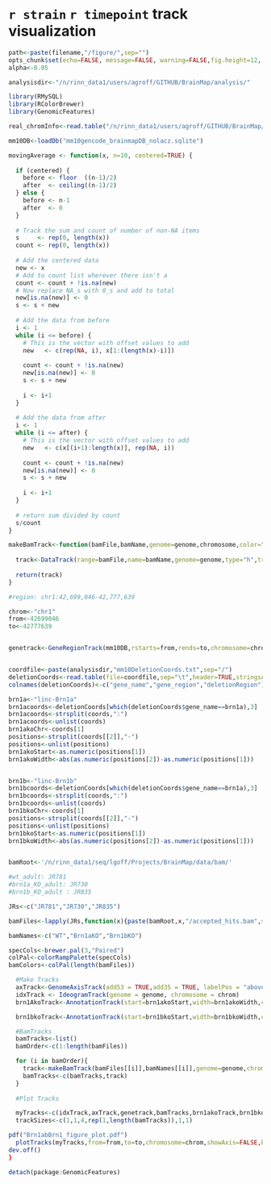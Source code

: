 `r strain` `r timepoint` track visualization 
========================================================

```r
path<-paste(filename,"/figure/",sep="")
opts_chunk$set(echo=FALSE, message=FALSE, warning=FALSE,fig.height=12, fig.width=10,fig.path=path,dev=c('png', 'pdf'))
alpha<-0.05 
```

```r

analysisdir<-"/n/rinn_data1/users/agroff/GITHUB/BrainMap/analysis/"

library(RMySQL)
library(RColorBrewer)
library(GenomicFeatures)

real_chromInfo<-read.table("/n/rinn_data1/users/agroff/GITHUB/BrainMap/abbie_annotation/real_chromosomes_mm10_brainmap.chrom.info",header=TRUE)

mm10DB<-loadDb("mm10gencode_brainmapDB_nolacz.sqlite")

movingAverage <- function(x, n=10, centered=TRUE) {
  
  if (centered) {
    before <- floor  ((n-1)/2)
    after  <- ceiling((n-1)/2)
  } else {
    before <- n-1
    after  <- 0
  }
  
  # Track the sum and count of number of non-NA items
  s     <- rep(0, length(x))
  count <- rep(0, length(x))
  
  # Add the centered data
  new <- x
  # Add to count list wherever there isn't a
  count <- count + !is.na(new)
  # Now replace NA_s with 0_s and add to total
  new[is.na(new)] <- 0
  s <- s + new
  
  # Add the data from before
  i <- 1
  while (i <= before) {
    # This is the vector with offset values to add
    new   <- c(rep(NA, i), x[1:(length(x)-i)])
    
    count <- count + !is.na(new)
    new[is.na(new)] <- 0
    s <- s + new
    
    i <- i+1
  }
  
  # Add the data from after
  i <- 1
  while (i <= after) {
    # This is the vector with offset values to add
    new   <- c(x[(i+1):length(x)], rep(NA, i))
    
    count <- count + !is.na(new)
    new[is.na(new)] <- 0
    s <- s + new
    
    i <- i+1
  }
  
  # return sum divided by count
  s/count
}

makeBamTrack<-function(bamFile,bamName,genome=genome,chromosome,color="steelblue",window=20,ylim=c(0,15)){
  
  track<-DataTrack(range=bamFile,name=bamName,genome=genome,type="h",transformation=function(x){movingAverage(x,window)},col=color,fill.histogram=color,col.histogram=color,chromosome=chromosome, ylim=ylim, lwd=1.5)
  
  return(track)
}

```

```r

#region: chr1:42,699,046-42,777,639

chrom<-"chr1"
from<-42699046
to<-42777639


genetrack<-GeneRegionTrack(mm10DB,rstarts=from,rends=to,chromosome=chrom,showId=TRUE,geneSymbol=TRUE,genome=genome,name="LincRNA Isoforms",fill="steelblue",stacking="squish")


coordfile<-paste(analysisdir,"mm10DeletionCoords.txt",sep="/")
deletionCoords<-read.table(file=coordfile,sep="\t",header=TRUE,stringsAsFactors=FALSE)
colnames(deletionCoords)<-c("gene_name","gene_region","deletionRegion")

brn1a<-"linc-Brn1a"
brn1acoords<-deletionCoords[which(deletionCoords$gene_name==brn1a),3]
brn1acoords<-strsplit(coords,":")
brn1acoords<-unlist(coords)
brn1akoChr<-coords[1]
positions<-strsplit(coords[[2]],"-")
positions<-unlist(positions)
brn1akoStart<-as.numeric(positions[1])
brn1akoWidth<-abs(as.numeric(positions[2])-as.numeric(positions[1]))


brn1b<-"linc-Brn1b"
brn1bcoords<-deletionCoords[which(deletionCoords$gene_name==brn1a),3]
brn1bcoords<-strsplit(coords,":")
brn1bcoords<-unlist(coords)
brn1bkoChr<-coords[1]
positions<-strsplit(coords[[2]],"-")
positions<-unlist(positions)
brn1bkoStart<-as.numeric(positions[1])
brn1bkoWidth<-abs(as.numeric(positions[2])-as.numeric(positions[1]))


bamRoot<-'/n/rinn_data1/seq/lgoff/Projects/BrainMap/data/bam/'

#wt_adult: JR781
#brn1a_KO_adult: JR730
#brn1b_KO_adult : JR835

JRs<-c("JR781","JR730","JR835")

bamFiles<-lapply(JRs,function(x){paste(bamRoot,x,"/accepted_hits.bam",sep="")})

bamNames<-c("WT","Brn1aKO","Brn1bKO")

specCols<-brewer.pal(3,"Paired")
colPal<-colorRampPalette(specCols)
bamColors<-colPal(length(bamFiles))
```

```r

  #Make Tracks
  axTrack<-GenomeAxisTrack(add53 = TRUE,add35 = TRUE, labelPos = "above")
  idxTrack <- IdeogramTrack(genome = genome, chromosome = chrom)
  brn1AkoTrack<-AnnotationTrack(start=brn1akoStart,width=brn1akoWidth,chromosome=brn1akoChr,strand="*",id=brn1a,genome="mm10",name="Brn1a KO Region")

  brn1bkoTrack<-AnnotationTrack(start=brn1bkoStart,width=brn1bkoWidth,chromosome=brn1bkoChr,strand="*",id=brn1b,genome="mm10",name="Brn1b KO Region")

  #BamTracks
  bamTracks<-list()
  bamOrder<-c(1:length(bamFiles))

  for (i in bamOrder){
    track<-makeBamTrack(bamFiles[[i]],bamNames[[i]],genome=genome,chromosome=chrom,color=bamColors[i],window=window)
    bamTracks<-c(bamTracks,track)
  }
  
  #Plot Tracks

  myTracks<-c(idxTrack,axTrack,genetrack,bamTracks,brn1akoTrack,brn1bkoTrack)
  trackSizes<-c(1,1,4,rep(1,length(bamTracks)),1,1)

pdf("Brn1abBrn1_figure_plot.pdf")
  plotTracks(myTracks,from=from,to=to,chromosome=chrom,showAxis=FALSE,background.title="black",col.title="white",col.axis="black",sizes=trackSizes,geneSymbol=TRUE)
dev.off()
}

detach(package:GenomicFeatures)
```

